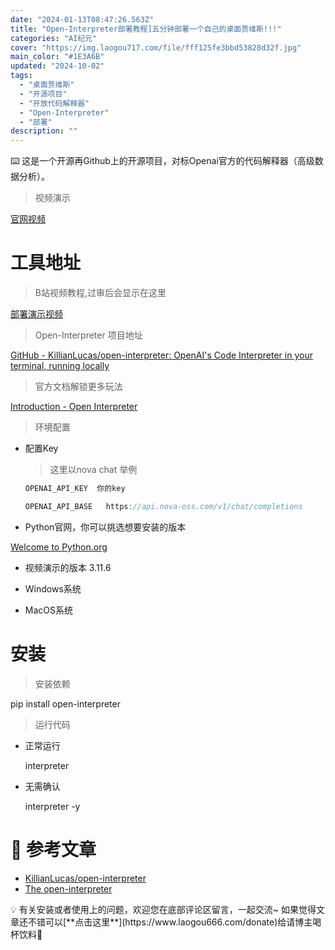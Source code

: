 ```yaml
---
date: "2024-01-13T08:47:26.563Z"
title: "Open-Interpreter部署教程]五分钟部署一个自己的桌面贾维斯!!!"
categories: "AI纪元"
cover: "https://img.laogou717.com/file/fff125fe3bbd53828d32f.jpg"
main_color: "#1E3A6B"
updated: "2024-10-02"
tags:
  - "桌面贾维斯"
  - "开源项目"
  - "开放代码解释器"
  - "Open-Interpreter"
  - "部署"
description: ""
---
```



<aside>
⌨️ 这是一个开源再Github上的开源项目，对标Openai官方的代码解释器（高级数据分析）。

</aside>

> 视频演示
> 

[官网视频](https://user-images.githubusercontent.com/63927363/264166941-37152071-680d-4423-9af3-64836a6f7b60.mp4)

# 工具地址

> B站视频教程,过审后会显示在这里
> 

[部署演示视频](https://player.bilibili.com/player.html?aid=920030181&bvid=BV1su4y1n7v4&cid=1311192101&p=1)

> Open-Interpreter 项目地址
> 

[GitHub - KillianLucas/open-interpreter: OpenAI's Code Interpreter in your terminal, running locally](https://github.com/KillianLucas/open-interpreter)

> 官方文档解锁更多玩法
> 

[Introduction - Open Interpreter](https://docs.openinterpreter.com/)

> 环境配置
> 
- 配置Key
    
    > 这里以nova chat 举例
    >

    
    ```jsx
    OPENAI_API_KEY  你的key
    ```
    
    ```jsx
    OPENAI_API_BASE   https://api.nova-oss.com/v1/chat/completions
    ```
    
- Python官网，你可以挑选想要安装的版本

[Welcome to Python.org](https://www.python.org/)

- 视频演示的版本 3.11.6
- Windows系统
    
    [](https://www.python.org/ftp/python/3.11.6/python-3.11.6-amd64.exe)
    
- MacOS系统
    
    [](https://www.python.org/ftp/python/3.11.6/python-3.11.6-macos11.pkg)
    

# 安装

> 安装依赖
> 

pip install open-interpreter

> 运行代码
>

- 正常运行
    
    interpreter
    
- 无需确认
    
    interpreter -y
    

# 📎 参考文章

- [KillianLucas/open-interpreter](https://github.com/KillianLucas/open-interpreter)
- [The open-interpreter](https://openinterpreter.com/)

<aside>
💡 有关安装或者使用上的问题，欢迎您在底部评论区留言，一起交流~
如果觉得文章还不错可以[**点击这里**](https://www.laogou666.com/donate)给请博主喝杯饮料🥤

</aside>